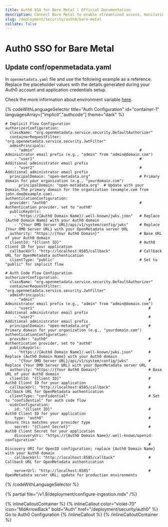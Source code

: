 ```yaml
---
title: Auth0 SSO for Bare Metal | Official Documentation
description: Connect Bare Metal to enable streamlined access, monitoring, or search of enterprise data using secure and scalable integrations.
slug: /deployment/security/auth0/bare-metal
collate: false
---
```


# Auth0 SSO for Bare Metal

## Update conf/openmetadata.yaml


In `openmetadata.yaml` file and use the following example as a reference. Replace the placeholder values with the details generated during your Auth0 account and application credentials setup.

Check the more information about environment variable [here](/deployment/security/configuration-parameters).


{% codeWithLanguageSelector title="Auth Configuration" id="container-1" languagesArray=["implicit","authcode"] theme="dark" %}
```implicit
# Implicit Flow Configuration
authorizerConfiguration:
  className: "org.openmetadata.service.security.DefaultAuthorizer"
  containerRequestFilter: "org.openmetadata.service.security.JwtFilter"
  adminPrincipals:                          
    - "admin"                                               # Administrator email prefix (e.g., "admin" from "admin@domain.com")
    - "user1"                                               # Additional administrator email prefix
    - "user2"                                               # Additional administrator email prefix
  principalDomain: "open-metadata.org"                      # Primary domain for your organization (e.g., "yourdomain.com") 
      principalDomain: "open-metadata.org"  # Update with your Domain,The primary domain for the organization (example.com from john.doe@example.com).  
authenticationConfiguration:
  provider: "auth0"                                         # Authentication provider, set to "auth0"
  publicKeyUrls:                           
    - "https://{Auth0 Domain Name}/.well-known/jwks.json"   # Replace {Auth0 Domain Name} with your Auth0 domain
    - "{Your OMD Server URL}/api/v1/system/config/jwks"     # Replace {Your OMD Server URL} with your OpenMetadata server URL
  authority: "https://{Your Auth0 Domain}"                  # Base URL of your Auth0 domain
  clientId: "{Client ID}"                                   # Auth0 Client ID for your application
  callbackUrl: "http://localhost:8585/callback"             # Callback URL for OpenMetadata authentication
  clientType: "public"                                      # Set to "public" for implicit flow
```
```authcode
# Auth Code Flow Configuration
authorizerConfiguration:
  className: "org.openmetadata.service.security.DefaultAuthorizer"
  containerRequestFilter: "org.openmetadata.service.security.JwtFilter"
  adminPrincipals:                          
    - "admin"                                                   # Administrator email prefix (e.g., "admin" from "admin@domain.com")
    - "user1"                                                   # Additional administrator email prefix
    - "user2"                                                   # Additional administrator email prefix
  principalDomain: "open-metadata.org"                          # Primary domain for your organization (e.g., "yourdomain.com")
authenticationConfiguration:
  provider: "auth0"                                             # Authentication provider, set to "auth0"
  publicKeyUrls:                           
    - "https://{Auth0 Domain Name}/.well-known/jwks.json"       # Replace {Auth0 Domain Name} with your Auth0 domain
    - "{Your OMD Server URL}/api/v1/system/config/jwks"         # Replace {Your OMD Server URL} with your OpenMetadata server URL
  authority: "https://{Your Auth0 Domain}"                      # Base URL of your Auth0 domain
  clientId: "{Client ID}"                                       # Auth0 Client ID for your application
  callbackUrl: "http://localhost:8585/callback"                 # Callback URL for OpenMetadata authentication
  clientType: "confidential"                                    # Set to "confidential" for auth code flow
  oidcConfiguration:
    id: "{Client ID}"                                           # Auth0 Client ID for your application
    type: "auth0"                                               # Ensure this matches your provider type
    secret: "{Client Secret}"                                   # Auth0 Client Secret for your application
    discoveryUri: "https://{Auth0 Domain Name}/.well-known/openid-configuration" 
                                                                # Discovery URI for OpenID configuration; replace {Auth0 Domain Name} with your Auth0 domain
    callbackUrl: "http://localhost:8585/callback"               # Callback URL for OpenMetadata authentication
                                                                
    serverUrl: "http://localhost:8585"                          # OpenMetadata server URL; update for production environments
```
{% /codeWithLanguageSelector %}

{% partial file="/v1.9/deployment/configure-ingestion.mdx" /%}

{% inlineCalloutContainer %}
  {% inlineCallout
    color="violet-70"
    icon="MdArrowBack"
    bold="Auth"
    href="/deployment/security/auth0" %}
    Go to Auth0 Configuration
  {% /inlineCallout %}
{% /inlineCalloutContainer %}

